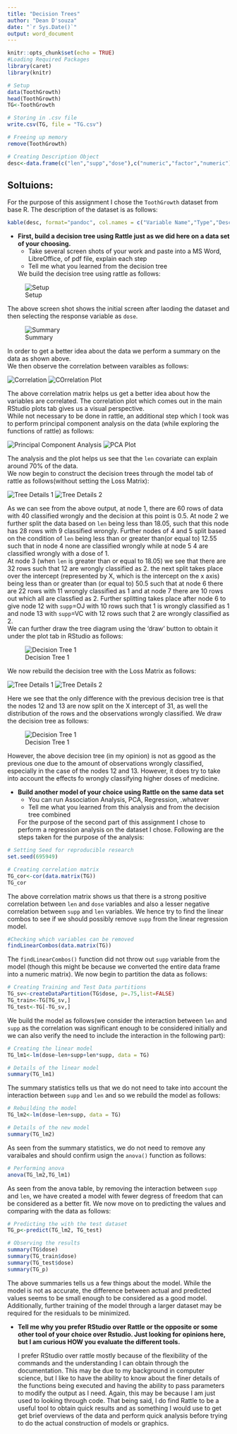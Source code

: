 ```yaml
---
title: "Decision Trees"
author: "Dean D'souza"
date: "`r Sys.Date()`"
output: word_document
---
```


```r
knitr::opts_chunk$set(echo = TRUE)
#Loading Required Packages
library(caret)
library(knitr)

# Setup
data(ToothGrowth)
head(ToothGrowth)
TG<-ToothGrowth

# Storing in .csv file
write.csv(TG, file = "TG.csv")

# Freeing up memory
remove(ToothGrowth)

# Creating Description Object
desc<-data.frame(c("len","supp","dose"),c("numeric","factor","numeric"),c("Tooth Length","Supplement type (VC or OJ)","Dose in milligrams per day"))
```

## Soltuions:
  
  For the purpose of this assignment I chose the `ToothGrowth` dataset from base R. The description of the dataset is as follows:
  
```r
kable(desc, format="pandoc", col.names = c("Variable Name","Type","Description"))
```
  
  
* __First, build a decision tree using Rattle just as we did here on a data set of your choosing.__  
  + Take several screen shots of your work and paste into a MS Word, LibreOffice, of pdf file, explain each step
  + Tell me what you learned from the decision tree  
  
  We build the decision tree using rattle as follows:  
  
![Setup](Scrn1.png)  
  
  The above screen shot shows the initial screen after laoding the dataset and then selecting the response variable as `dose`.  
  
![Summary](Summary.png)  
  
  In order to get a better idea about the data we perform a summary on the data as shown above.  
  We then observe the correlation between varaibles as follows:  
  
![Correlation](Correlation.png)
![COrrelation Plot](CorPlot.png)  
  
  The above correlation matrix helps us get a better idea about how the variables are correlated. The correlation plot which comes out in the main RStudio plots tab gives us a visual perspective.  
  While not necessary to be done in rattle, an additional step which I took was to perform principal component analysis on the data (while exploring the functions of rattle) as follows:  
  
![Principal Component Analysis](PCA.png)
![PCA Plot](PCAPlot.png)  
  
  The analysis and the plot helps us see that the `len` covariate can explain around 70% of the data.  
  We now begin to construct the decision trees through the model tab of rattle as follows(without setting the Loss Matrix):  
  
![Tree Details 1](Tree1-Part1.png)
![Tree Details 2](Tree1-Part2.png)  
  
  As we can see from the above output, at node 1, there are 60 rows of data with 40 classified wrongly and the decision at this point is 0.5. At node 2 we further split the data based on `len` being less than 18.05, such that this node has 28 rows with 9 classified wrongly. Further nodes of 4 and 5 split based on the condition of `len` being less than or greater than(or equal to) 12.55 such that in node 4 none are classified wrongly while at node 5 4 are classified wrongly with a dose of 1.  
  At node 3 (when `len` is greater than or equal to 18.05) we see that there are 32 rows such that 12 are wrongly classified as 2. the next split takes place over the intercept (represented by X, which is the intercept on the x axis) being less than or greater than (or equal to) 50.5 such that at node 6 there are 22 rows with 11 wrongly classified as 1 and at node 7 there are 10 rows out which all are classfied as 2. Further splitting takes place after node 6 to give node 12 with `supp`=OJ with 10 rows such that 1 is wrongly classified as 1 and node 13 with `supp`=VC with 12 rows such that 2 are wrongly classified as 2.  
  We can further draw the tree diagram using the 'draw' button to obtain it under the plot tab in RStudio as follows:
  
![Decision Tree 1](Tree1Plot.png)  

  We now rebuild the decision tree with the Loss Matrix as follows:  

![Tree Details 1](Tree2-Part1.png)
![Tree Details 2](Tree2-Part2.png)
  
  Here we see that the only difference with the previous decision tree is that the nodes 12 and 13 are now split on the X intercept of 31, as well the distribution of the rows and the observations wrongly classified. We draw the decision tree as follows:  
  
![Decision Tree 1](Tree2Plot.png)  
  
  However, the above decision tree (in my opinion) is not as ggood as the previous one due to the amount of observations wrongly classified, especially in the case of the nodes 12 and 13. However, it does try to take into account the effects fo wrongly classifying higher doses of medicine.

* __Build another model of your choice using Rattle on the same data set__  
  + You can run Association Analysis, PCA, Regression, .whatever
  + Tell me what you learned from this analysis and from the decision tree combined  
  
  For the purpose of the second part of this assignment I chose to perform a regression analysis on the dataset I chose. Following are the steps taken for the purpose of the analysis:  
  
```r
# Setting Seed for reproducible research
set.seed(695949)

# Creating correlation matrix
TG_cor<-cor(data.matrix(TG))
TG_cor
```  
  
  The above correlation matrix shows us that there is a strong positive correlation between `len` and `dose` variables and also a lesser negative correlation between `supp` and `len` variables. We hence try to find the linear combos to see if we should possibly remove `supp` from the linear regression model.  
  
```r
#Checking which variables can be removed
findLinearCombos(data.matrix(TG))
```  
  
  The `findLinearCombos()` function did not throw out `supp` variable from the model (though this might be because we converted the entire data frame into a numeric matrix). We now begin to partition the data as follows:  
  
```r
# Creating Training and Test Data partitions
TG_sv<-createDataPartition(TG$dose, p=.75,list=FALSE)
TG_train<-TG[TG_sv,]
TG_test<-TG[-TG_sv,]
```  
  
  We build the model as follows(we consider the interaction between `len` and `supp` as the correlation was significant enough to be considered initially and we can also verify the need to include the interaction in the following part):  
  
```r
# Creating the linear model
TG_lm1<-lm(dose~len+supp+len*supp, data = TG)

# Details of the linear model
summary(TG_lm1)
```  
  
  The summary statistics tells us that we do not need to take into account the interaction between `supp` and `len` and so we rebuild the model as follows:  
  
```r
# Rebuilding the model
TG_lm2<-lm(dose~len+supp, data = TG)

# Details of the new model
summary(TG_lm2)
```  
  
  As seen from the summary statistics, we do not need to remove any varaibales and should confirm usign the `anova()` function as follows:  
  
```r
# Performing anova
anova(TG_lm2,TG_lm1)
```  
  
  As seen from the anova table, by removing the interaction between `supp` and `len`, we have created a model with fewer degress of freedom that can be considered as a better fit. We now move on to predicting the values and comparing with the data as follows:  
  
```r
# Predicting the with the test dataset
TG_p<-predict(TG_lm2, TG_test)

# Observing the results
summary(TG$dose)
summary(TG_train$dose)
summary(TG_test$dose)
summary(TG_p)
```  
  
  The above summaries tells us a few things about the model. While the model is not as accurate, the difference between actual and predicted values seems to be small enough to be considered as a good model. Additionally, further training of the model through a larger dataset may be required for the residuals to be minimized.  
  
* __Tell me why you prefer RStudio over Rattle or the opposite or some other tool of your choice over Rstudio.  Just looking for opinions here, but I am curious HOW you evaluate the different tools.__   
  
  I prefer RStudio over rattle mostly because of the flexibility of the commands and the understanding I can obtain through the documentation. This may be due to my background in computer science, but I like to have the ability to know about the finer details of the functions being executed and having the ability to pass parameters to modify the output as I need. Again, this may be because I am just used to looking through code. That being said, I do find Rattle to be a useful tool to obtain quick results and as something I would use to get get brief overviews of the data and perform quick analysis before trying to do the actual construction of models or graphics.  
  
